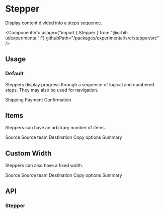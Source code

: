 

<Meta
    title="Experimental/Stepper"
    id="stepper"
/>

# Stepper

<Tagline>Display content divided into a steps sequence.</Tagline>

<ComponentInfo
    usage={"import { Stepper } from \"@orbit-ui/experimental\";"}
    githubPath="/packages/experimental/src/stepper/src"
/>


## Usage

<ExperimentalMessage noAccessibilitySupport noTests noVisualTesting noFinalDesign noMobileSupport />

### Default

Steppers display progress through a sequence of logical and numbered steps. They may also be used for navigation.

<Preview>
    <Story name="default">
        <Stepper selectedKey="Shipping">
            <Item key="Shipping">Shipping</Item>
            <Item key="Payment">Payment</Item>
            <Item key="Confirmation">Confirmation</Item>
        </Stepper>
    </Story>
</Preview>

## Items

Steppers can have an arbitrary number of items.

<Preview>
    <Story name="items">
        <Stepper selectedKey="Payment">
            <Item key="Source">Source</Item>
            <Item key="Source team">Source team</Item>
            <Item key="Destination">Destination</Item>
            <Item key="Copy options">Copy options</Item>
            <Item key="Summary">Summary</Item>
        </Stepper>
    </Story>
</Preview>

## Custom Width

Steppers can also have a fixed width.

<Preview>
    <Story name="custom-width">
        <Stepper selectedKey="Source team" width="512px">
            <Item key="Source">Source</Item>
            <Item key="Source team">Source team</Item>
            <Item key="Destination">Destination</Item>
            <Item key="Copy options">Copy options</Item>
            <Item key="Summary">Summary</Item>
        </Stepper>
    </Story>
</Preview>

## API

### Stepper

<ArgsTable of={Stepper} sort="alpha" />
